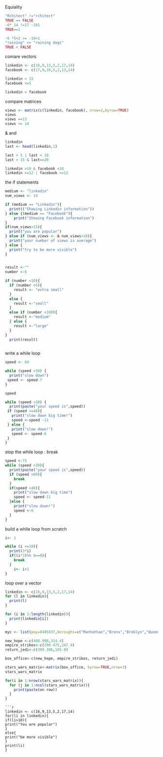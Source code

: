 Equiality

```{r}
"Rchitect" !="rchitect"
TRUE == FALSE
-6* 14 !=17 -101
TRUE==1

-6 *5+2 >= -10+1
"raining" <= "raining dogs"
TRUE < FALSE

```
comare vectors
```{r}
linkedin <- c(16,9,13,5,2,17,14)
facebook <- c(17,9,16,5,2,13,14)

linkedin > 15
facebook <=5

linkedin > facebook


```
compare matrices
```{r}
views <- matrix(c(linkedin, facebook), nrow=2,byrow=TRUE)
views
views ==13
views <= 14
```

& and
```{r}
linkedin
last <- head(linkedin,1)

last > 5 | last < 10
last > 15 & last==20

linkedin >10 & facebook <10
linkedin >=12 | facebook >=12
```
the if statements

```{r}
medium <- "linkedin"
num_views <- 14

if (medium == "Linkedin"){
  print(("Showing Linkedin information"))
} else {(medium == "Facebook"){
    print("Showing Facebook information")
}
if(num_views>15){
  print("you are popular")
} else if (num_views <- & num_views>10){
  print("your number of views is average")
} else {
  print("try to be more visible") 
}
  
```


```{r}
result <-""
number <-6

if (number <10){
  if (number <5){
    result <- "extra small"
  }
  else {
    result <-"small"
  }
  else if (number <100){
    result <-"medium"
  } else {
    result <-"large"
  }
}
  print(result)
    
```

write a while loop
```{r}

speed <- 64

while (speed >30) {
  print("slow down")
 speed <- speed-7 
}

speed
```

```{r}

while (speed >30) {
  print(paste("your speed is",speed))
 if (speed >=48){
   print("slow down big time!")
   speed <-speed -11
 } else {
   print("slow down!")
   speed <- speed-6
 }
}
```

stop the while loop : break
```{r}
speed <-75
while (speed >30){
  print(paste("your speed is",speed))
  if (speed >80){
    break
  }
  if(speed >48){
    print("slow down big time")
    speed <- speed-11
  }else {
    print("slow down!")
    speed <-6
  }
}

```

build a while loop from scratch
```{r}
i<- 1

while (i <=10){
  print(3*i)
  if((i*3)%% 8==0){
    break
  }
    i<- i+1
}
```

loop over a vector
```{r}
linkedin <- c(16,9,13,5,2,17,14)
for (l in linkedin){
  print(l)
}
```

```{r}
for (i in 1:length(linkedin)){
  print(linkedin[i])
}

```
```{r}
myc <- list(pop=8405837,boroughs=c("Manhathan","Bronx","Broklyn","Queens","Staten Island"),capital=FALSE)
```


```{r}
new_hope <-c(460.998,314.4)
empire_strikes<-c(290.475,247.9)
return_jedi<-c(309.306,165.8)

box_office<-c(new_hope, empire_strikes, return_jedi)

stars_wars_matrix<-matrix(box_office, byrow=TRUE,nrow=3)
stars_wars_matrix
```

```{r}
for(i in 1:nrow(stars_wars_matrix)){
  for (j in 1:ncol(stars_wars_matrix)){
    print(paste(on row))
  }
}
```


```
```{r}
linkedin <- c(16,9,13,5,2,17,14)
for(li in linkedin){
if(li>10){
print("You are popular")
}
else{
print("be more visible")
}
print(li)
}
```






